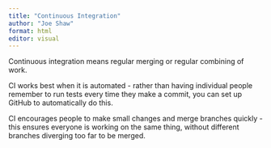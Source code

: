 ```yaml
---
title: "Continuous Integration"
author: "Joe Shaw"
format: html
editor: visual
---
```


Continuous integration means regular merging or regular combining of work.

CI works best when it is automated - rather than having individual people remember to run tests every time they make a commit, you can set up GitHub to automatically do this.

CI encourages people to make small changes and merge branches quickly - this ensures everyone is working on the same thing, without different branches diverging too far to be merged.
